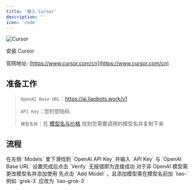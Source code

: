 ```yaml
---
title: '接入 Cursor'
description: ''
icon: 'code'
---
```


![Cursor](/images/cursor/cursor-icon.jpg)

安装 Cursor

官网地址: [https://www.cursor.com/cn](https://www.cursor.com/cn)

## 准备工作

> `OpenAI Base URL`：https://ai.liaobots.work/v1
>
> `API Key`：您的登陆码
>
> `模型名称`：在 [模型名与价格](/Aggregation/Model-Price.mdx) 找到您需要调用的模型名并复制下来

## 流程

<Steps>
    <Step title="第一步">
        <Card title="点击设置" img="/images/API/cursor/step-1.jpg">
        </Card>
    </Step>
    <Step title="第二步">
        <Card title="更改关键设置" img="/images/API/cursor/step-2.jpg">
          在左侧 `Models` 里下滑找到 `OpenAI API Key` 并输入 `API Key` 与 `OpenAI Base URL`
          设置完成后点击 `Verify` 无报错即为连接成功
        </Card>
    </Step>
</Steps>

<Warning>
对于非 OpenAI 模型需更改模型名并添加使用
</Warning>

<Card title="更改模型兼容名称" img="/images/API/cursor/tips.jpg">
    先点击 `Add Model` ，且添加模型需在模型名前加 `liao-`
    例如 `grok-3` 应改为 `liao-grok-3`
</Card>